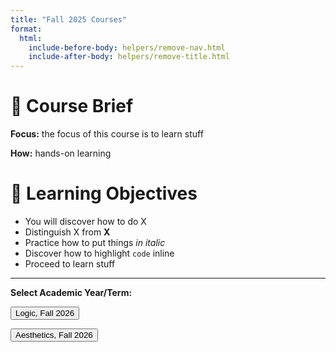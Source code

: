 ```yaml
---
title: "Fall 2025 Courses"
format:
  html:
    include-before-body: helpers/remove-nav.html
    include-after-body: helpers/remove-title.html
---
```


# 📑 Course Brief

**Focus:** the focus of this course is to learn stuff

**How:** hands-on learning

# 🎯 Learning Objectives

- You will discover how to do X
- Distinguish X from **X**
- Practice how to put things _in italic_
- Discover how to highlight `code` inline
- Proceed to learn stuff


-----------------

**Select Academic Year/Term:**

<a href="2025-logic/index.qmd">
    <button class="button-61">Logic, Fall 2026</button>
</a>

<a href="2025-aesthetics/index.qmd">
    <button class="button-61">Aesthetics, Fall 2026</button>
</a>
